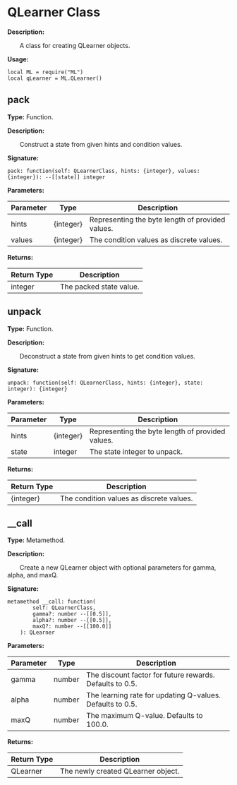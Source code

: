 
# QLearner Class

**Description:**

&emsp;&emsp;A class for creating QLearner objects.

**Usage:**
```tl
local ML = require("ML")
local qLearner = ML.QLearner()
```

## pack

**Type:** Function.

**Description:**

&emsp;&emsp;Construct a state from given hints and condition values.

**Signature:**
```tl
pack: function(self: QLearnerClass, hints: {integer}, values: {integer}): --[[state]] integer
```

**Parameters:**

| Parameter | Type | Description |
| --- | --- | --- |
| hints | {integer} | Representing the byte length of provided values. |
| values | {integer} | The condition values as discrete values. |

**Returns:**

| Return Type | Description |
| --- | --- |
| integer | The packed state value. |

## unpack

**Type:** Function.

**Description:**

&emsp;&emsp;Deconstruct a state from given hints to get condition values.

**Signature:**
```tl
unpack: function(self: QLearnerClass, hints: {integer}, state: integer): {integer}
```

**Parameters:**

| Parameter | Type | Description |
| --- | --- | --- |
| hints | {integer} | Representing the byte length of provided values. |
| state | integer | The state integer to unpack. |

**Returns:**

| Return Type | Description |
| --- | --- |
| {integer} | The condition values as discrete values. |

## __call

**Type:** Metamethod.

**Description:**

&emsp;&emsp;Create a new QLearner object with optional parameters for gamma, alpha, and maxQ.

**Signature:**
```tl
metamethod __call: function(
		self: QLearnerClass,
		gamma?: number --[[0.5]],
		alpha?: number --[[0.5]],
		maxQ?: number --[[100.0]]
	): QLearner
```

**Parameters:**

| Parameter | Type | Description |
| --- | --- | --- |
| gamma | number | The discount factor for future rewards. Defaults to 0.5. |
| alpha | number | The learning rate for updating Q-values. Defaults to 0.5. |
| maxQ | number | The maximum Q-value. Defaults to 100.0. |

**Returns:**

| Return Type | Description |
| --- | --- |
| QLearner | The newly created QLearner object. |